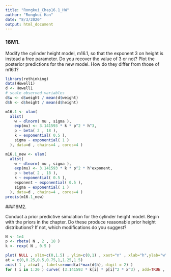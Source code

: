```yaml
---
title: "Rongkui_Chap16.1_HW"
author: "Rongkui Han"
date: "8/3/2020"
output: html_document
---
```


### 16M1. 

Modify the cylinder height model, m16.1, so that the exponent 3 on height is instead a free
parameter. Do you recover the value of 3 or not? Plot the posterior predictions for the new model.
How do they differ from those of m16.1?     

```r
library(rethinking) 
data(Howell1)
d <- Howell1
# scale observed variables
d$w <- d$weight / mean(d$weight)
d$h <- d$height / mean(d$height)
```

```r
m16.1 <- ulam( 
  alist(
    w ~ dlnorm( mu , sigma ),
    exp(mu) <- 3.141593 * k * p^2 * h^3,
    p ~ beta( 2 , 18 ),
    k ~ exponential( 0.5 ),
    sigma ~ exponential( 1 )
  ), data=d , chains=4 , cores=4 )

```

```r
m16.1_new <- ulam( 
  alist(
    w ~ dlnorm( mu , sigma ),
    exp(mu) <- 3.141593 * k * p^2 * h^exponent,
    p ~ beta( 2 , 18 ),
    k ~ exponential( 0.5 ),
    exponent ~ exponential( 0.5 ),
    sigma ~ exponential( 1 )
  ), data=d , chains=4 , cores=4 )
precis(m16.1_new)
```


###16M2. 

Conduct a prior predictive simulation for the cylinder height model. Begin with the priors
in the chapter. Do these produce reasonable prior height distributions? If not, which modifications
do you suggest?    
```r
N <- 1e4
p <- rbeta( N , 2 , 18 )
k <- rexp( N , 0.5 )

plot( NULL , xlim=c(0,1.5) , ylim=c(0,1) , xaxt="n" , xlab="h",ylab="w" )
at = c(0,0.25,0.5,0.75,1,1.25,1.5)
axis( 1 , at=at , labels=round(at*max(d$h), digit = 2) )
for ( i in 1:20 ) curve( (3.141593 * k[i] * p[i]^2 * x^3) , add=TRUE , col=grau() , lwd=1.5 )
```

```r

```

